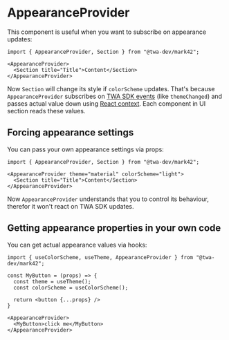 
<Meta title="Service/AppearanceProvider" parameters={mdxMetaParams} />

# AppearanceProvider
This component is useful when you want to subscribe on appearance updates:

```tsx
import { AppearanceProvider, Section } from "@twa-dev/mark42";

<AppearanceProvider>
  <Section title="Title">Content</Section>
</AppearanceProvider>
```

Now `Section` will change its style if `colorScheme` updates. That's because `AppearanceProvider` subscribes on
[TWA SDK events](https://core.telegram.org/bots/webapps#events-available-for-web-apps) (like `themeChanged`) and passes
actual value down using [React context](https://reactjs.org/docs/context.html). Each component in UI section reads these
values.

## Forcing appearance settings
You can pass your own appearance settings via props:

```tsx
import { AppearanceProvider, Section } from "@twa-dev/mark42";

<AppearanceProvider theme="material" colorScheme="light">
  <Section title="Title">Content</Section>
</AppearanceProvider>
```

Now `AppearanceProvider` understands that you to control its behaviour, therefor it won't react on TWA SDK updates.

## Getting appearance properties in your own code
You can get actual appearance values via hooks:

```tsx
import { useColorScheme, useTheme, AppearanceProvider } from "@twa-dev/mark42";

const MyButton = (props) => {
  const theme = useTheme();
  const colorScheme = useColorScheme();

  return <button {...props} />
}

<AppearanceProvider>
  <MyButton>click me</MyButton>
</AppearanceProvider>
```
